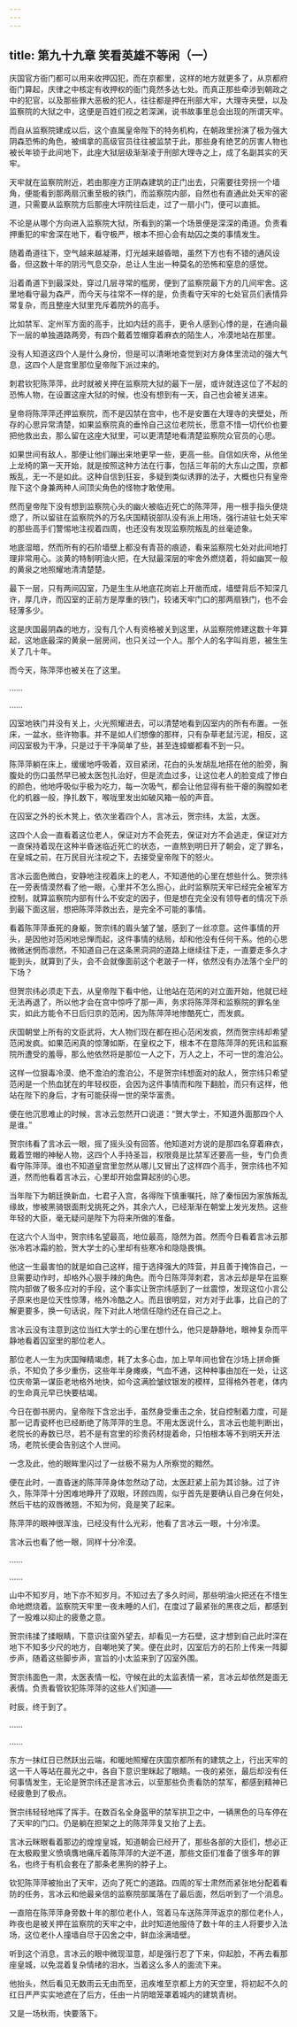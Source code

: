 ```yaml
---
---
---
```

title: 第九十九章 笑看英雄不等闲（一）
---




庆国官方衙门都可以用来收押囚犯，而在京都里，这样的地方就更多了，从京都府衙门算起，庆律之中核定有收押权的衙门竟然多达七处。而真正那些牵涉到朝政之中的犯官，以及那些罪大恶极的犯人，往往都是押在刑部大牢，大理寺夹壁，以及监察院的大狱之中，这便是百姓们视之若深渊，说书故事里总会出现的所谓天牢。

而自从监察院建成以后，这个直属皇帝陛下的特务机构，在朝政里扮演了极为强大阴森恐怖的角色，被缉拿的高级官员往往被监禁于此，那些身有绝艺的厉害人物也被长年锁于此间地下，此座大狱层级渐渐凌于刑部大理寺之上，成了名副其实的天牢。

天牢就在监察院附近，若由那座方正阴森建筑的正门出去，只需要往旁拐一个墙角，便能看到那两扇沉重至极的铁门，而监察院内部，自然也有直通此处天牢的密道，只需要从监察院方后那座大坪院往后走，过了一扇小门，便可以直抵。

不论是从哪个方向进入监察院大狱，所看到的第一个场景便是深深的甬道。负责看押重犯的牢舍深在地下，看守极严，根本不担心会有劫囚之类的事情发生。

随着甬道往下，空气越来越凝滞，灯光越来越昏暗，虽然下方也有不错的通风设备，但这数十年的阴污气息交杂，总让人生出一种莫名的恐怖和窒息的感觉。

沿着甬道下到最深处，穿过几层寻常的槛房，便到了监察院最下方的几间牢舍。这里地看守最为森严，而今天与往常不一样的是，负责看守天牢的七处官员们表情异常复杂，而且整座大狱里充斥着院外的高手。

比如禁军、定州军方面的高手，比如内廷的高手，更令人感到心悸的是，在通向最下一层的单独道路两旁，有四个戴着笠帽穿着麻衣的陌生人，冷漠地站在那里。

没有人知道这四个人是什么身份，但是可以清晰地查觉到对方身体里流动的强大气息，这四个人是宫里那位皇帝陛下派过来的。

刺君钦犯陈萍萍，此时就被关押在监察院大狱的最下一层，或许就连这位了不起的恐怖人物，在设置这座大狱的时候，也没有想到有一天，自己也会被关进来。

皇帝将陈萍萍还押监察院，而不是囚禁在宫中，也不是安置在大理寺的夹壁处，所存的心思异常清楚，如果监察院真的垂怜自己这位老院长，愿意不惜一切代价也要把他救出去，那么留在这座大狱里，可以更清楚地看清楚监察院众官员的心思。

如果世间有敌人，那便让他们蹦出来地更早一些，更高一些。自信如庆帝，从他坐上龙椅的第一天开始，就是按照这种方法在行事，包括三年前的大东山之围，京都叛乱，无一不是如此。这种自信到狂妄，多疑到类似诱罪的法子，大概也只有皇帝陛下这个身兼两种人间顶尖角色的怪物才敢使用。

然而皇帝陛下没有想到监察院心头的幽火被临近死亡的陈萍萍，用一根手指头便烧熄了，所以留驻在监察院外的万名庆国精锐部队没有派上用场，强行进驻七处天牢的那些高手们警惕地注视着四周，也还没有发现监察院叛乱的丝毫迹象。

地底湿暗，然而所有的石阶墙壁上都没有青苔的痕迹，看来监察院七处对此间地打理非常用心。淡黄的特制明油火把，在大狱最深层的牢舍外燃烧着，将如幽冥一般的黄泉之地照耀地清清楚楚。

最下一层，只有两间囚室，乃是生生从地底花岗岩上开凿而成，墙壁背后不知深几许，厚几许，而囚室的正前方是厚重的铁门，较诸天牢门口的那两扇铁门，也不会轻薄多少。

这是庆国最阴森的地方，没有几个人有资格被关到这里，从监察院修建这数十年算起，这地底最深的黄泉一层房间，也只关过一个人。那个人的名字叫肖恩，被生生关了几十年。

而今天，陈萍萍也被关在了这里。

……

……

囚室地铁门并没有关上，火光照耀进去，可以清楚地看到囚室内的所有布置。一张床，一盆水，些许物事。并不是如人们想像的那样，只有杂草老鼠污泥，相反，这间囚室极为干净，只是过于干净简单了些，甚至连蟑螂都看不到一只。

陈萍萍躺在床上，缓缓地呼吸着，双目紧闭，花白的头发胡乱地搭在他的脸旁，胸腹处的伤口虽然早已被太医包扎治好，但是流血过多，让这位老人的脸变成了惨白的颜色，他地呼吸似乎极为吃力，每一次吸气，都会让他显得有些干瘪的胸膛如老化的机器一般，挣扎数下，喉咙里发出如破风箱一般的声音。

在囚室之外的长木凳上，依次坐着四个人，言冰云，贺宗纬，太监，太医。

这四个人会一直看着这位老人，保证对方不会死去，保证对方不会逃走，保证对方一直保持着现在这种半昏迷临近死亡的状态，一直熬到明日开了朝会，定了罪名，在皇城之前，在万民目光注视之下，去接受皇帝陛下的怒火。

言冰云面色微白，安静地注视着床上的老人，不知道他的心里在想些什么。贺宗纬在一旁表情漠然看了他一眼，心里并不怎么担心，此时监察院天牢已经完全被军方控制，就算监察院内部有什么不安定的因子，但是想在完全没有领导者的情况下杀到最下面这层，想把陈萍萍救出去，是完全不可能的事情。

看着陈萍萍垂死的身躯，贺宗纬的眉头皱了皱，感到了一丝凉意。这件事情的开头，是因他对范闲地忌惮而起，这件事情的结局，却和他没有任何干系。他的心思微微迷惘而凛然，不知道自己在这条黑洞洞的道路上继续往下走，一直要走多久才能到头，就算到了头，会不会就像面前这个老跛子一样，依然没有办法落个全尸的下场？

但贺宗纬必须走下去，从皇帝陛下看中他，让他站在范闲的对立面开始，他就已经无法再退了，所以他才会在宫中惊呼了那一声，务求将陈萍萍和监察院的罪名坐实，如此方能令不日后归京的范闲，因为陈萍萍地惨酷死亡，而发疯。

庆国朝堂上所有的文臣武将，大人物们现在都在担心范闲发疯，然而贺宗纬却希望范闲发疯。如果范闲真的惊薄如斯，在皇权之下，根本不在意陈萍萍的死讯和监察院所遭受的羞辱，那么他依然将是那位一人之下，万人之上，不可一世的澹泊公。

这样一位狠毒冷漠、绝不澹泊的澹泊公，不是贺宗纬想面对的敌人，贺宗纬只希望范闲是一个热血犹在的年轻权臣，会因为这件事情而和陛下翻脸，而只有这样，他站在陛下的身后，才有可能获得一世的荣华富贵。

便在他沉思难止的时候，言冰云忽然开口说道：“贺大学士，不知道外面那四个人是谁。”

贺宗纬看了言冰云一眼，摇了摇头没有回答。他知道对方说的是那四名穿着麻衣，戴着笠帽的神秘人物，这四个人手持圣旨，权限竟是比禁军还要高一些，专门负责看守陈萍萍。谁也不知道皇宫里忽然从哪儿又冒出了这样四个高手，贺宗纬也不知道，然而他看着言冰云，心里却开始盘算起别的心思。

当年陛下为朝廷换新血，七君子入宫，各得陛下慎重嘱托，除了秦恒因为家族叛乱缘故，惨被黑骑银面荆戈挑死之外，其余六人，已经渐渐在朝堂上发光发热。这些年轻的大臣，毫无疑问是陛下为将来所做的准备。

在这六个人当中，贺宗纬名望最高，地位最高，隐然为首。然而今日看着言冰云那张冷若冰霜的脸，贺大学士的心里却有些寒冷和隐隐畏惧。

他这一生最害怕的就是如自己这样，擅于选择强大的阵营，并且善于掩饰自己，一旦需要动作时，却格外心狠手辣的角色。而今日陈萍萍刺君，言冰云却是早在监察院内部做了极多应对的手段，这个事实让贺宗纬感到了一丝震惊，发现这位小言公子原来也是位天性惊薄，格外冷酷之人。而且很明显，对方对于此事，比自己的了解更要多，换一句话说，陛下对此人地信任隐约还在自己之上。

言冰云没有注意到这位当红大学士的心里在想什么，他只是静静地，眼神复杂而平静地看着囚室里的那位老人。

那位老人一生为庆国殚精竭虑，耗了太多心血，加上早年间也曾在沙场上拼命撕杀，不知负了多少重伤，这些年半身瘫痪，气血不通，这种种事由加在一处，让这位庆帝第一谋臣老地格外地快，如今这满脸皱纹银发的模样，显得格外苍老，体内的生命真元早已快要枯竭。

今日在御书房内，皇帝陛下含忿出手，虽然身受重击之余，犹自控制着力度，可是那一记青瓷杯也已经断绝了陈萍萍的生息。不用太医说什么，言冰云也能判断出，老院长的寿数已尽，若不是有宫里的珍贵药材提着命，只怕根本等不到明天开法场，老院长便会告别这个人世间。

一念及此，他的眼眸里闪过了一丝极不易为人所察觉的黯然。

便在此时，一直昏迷的陈萍萍身体忽然动了动，太医赶紧上前为其诊脉。过了许久，陈萍萍十分困难地睁开了双眼，环顾四周，似乎首先是要确认自己身在何处，然后干枯的双唇微翘，不知为何，竟是笑了起来。

陈萍萍的眼神很浑浊，已经没有什么光彩，他看了言冰云一眼，十分冷漠。

言冰云也看了他一眼，同样十分冷漠。

……

……

山中不知岁月，地下亦不知岁月。不知过去了多久时间，那些明油火把还在不惜生命地燃烧着。监察院天牢里一夜未睡的人们，在度过了最紧张的黑夜之后，都感到了一股难以抑止的疲惫之意。

贺宗纬揉了揉眼睛，下意识往窗外望去，却看见一方石壁，这才想到自己此时深在地下不知多少尺的地方，自嘲地笑了笑。便在此时，囚室后方的石阶上传来一阵脚步声，随着这些脚步声，宣旨的小太监来到了囚室外围。

贺宗纬面色一肃，太医表情一松，守候在此的太监表情一紧，言冰云却依然是面无表情。负责看管钦犯陈萍萍的这些人们知道——

时辰，终于到了。

……

……

东方一抹红日已然跃出云端，和暖地照耀在庆国京都所有的建筑之上，行出天牢的这一干人等站在晨光之中，各自下意识里眯起了眼睛。一夜的紧张，最后却没有任何事情发生，无论是贺宗纬还是言冰云，以至那些负责看防的禁军，都感到精神已经疲惫到了极点。

贺宗纬轻轻地挥了挥手。在数百名全身盔甲的禁军拱卫之中，一辆黑色的马车停在了天牢的门口。仍是躺在担架之上的陈萍萍复又抬了上去。

言冰云眯眼看着那边的煌煌皇城，知道朝会已经开了，那些各部的大臣们，想必正在太极殿里义愤填膺地痛斥着陈萍萍的大逆不道，那些文臣们准备了很多年的罪名，也终于有机会套在了那条老黑狗的脖子上。

钦犯陈萍萍被抬出了天牢，迈向了死亡的道路。四周的军士肃然而紧张地分配着看防的任务，言冰云和他最亲信的监察院部属落在了最后面，然后听到了一个消息。

一直陪在陈萍萍身旁数十年的那位老仆人，驾着马车送陈萍萍返京的那位老仆人，昨夜也是被关押在监察院的天牢之中，此时知道他服侍了数十年的主人将要步入法场，这位老仆人撞墙自尽于囚舍之中，鲜血涂满墙壁。

听到这个消息，言冰云的眼中微现湿意，却是强行忍了下来，仰起脸，不再去看那座皇城，以免混着复杂情绪的泪水，当着这么多人的面流下来。

他抬头，然后看见无数雨云无由而至，迅疾堆至京都上方的天空里，将初起不久的红日严严实实地遮在了后方，任由一片阴暗笼罩着城内的建筑青树。

又是一场秋雨，快要落下。
